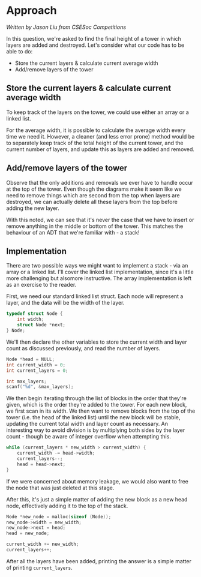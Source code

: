 # Approach

_Written by Jason Liu from CSESoc Competitions_

In this question, we're asked to find the final height of a tower in which layers are added and destroyed. Let's consider what our code has to be able to do:

- Store the current layers & calculate current average width
- Add/remove layers of the tower

## Store the current layers & calculate current average width

To keep track of the layers on the tower, we could use either an array or a linked list. 

For the average width, it is possible to calculate the average width every time we need it. However, a cleaner (and less error prone) method would be to separately keep track of the total height of the current tower, and the current number of layers, and update this as layers are added and removed.

## Add/remove layers of the tower

Observe that the only additions and removals we ever have to handle occur at the top of the tower. Even though the diagrams make it seem like we need to remove things which are second from the top when layers are destroyed, we can actually delete all these layers from the top before adding the new layer.

With this noted, we can see that it's never the case that we have to insert or remove anything in the middle or bottom of the tower. This matches the behaviour of an ADT that we're familiar with - a stack!

## Implementation

There are two possible ways we might want to implement a stack - via an array or a linked list. I'll cover the linked list implementation, since it's a little more challenging but alsomore instructive. The array implementation is left as an exercise to the reader.

First, we need our standard linked list struct. Each node will represent a layer, and the data will be the width of the layer.

```c
typedef struct Node {
    int width;
    struct Node *next;
} Node;
```

We'll then declare the other variables to store the current width and layer count as discussed previously, and read the number of layers.

```c
Node *head = NULL;
int current_width = 0;
int current_layers = 0;

int max_layers;
scanf("%d", &max_layers);
```

We then begin iterating through the list of blocks in the order that they're given, which is the order they're added to the tower. For each new block, we first scan in its width. We then want to remove blocks from the top of the tower (i.e. the head of the linked list) until the new block will be stable, updating the current total width and layer count as necessary. An interesting way to avoid division is by multiplying both sides by the layer count - though be aware of integer overflow when attempting this.

```c
while (current_layers * new_width > current_width) {
    current_width -= head->width;
    current_layers--;
    head = head->next;
}
```

If we were concerned about memory leakage, we would also want to free the node that was just deleted at this stage.

After this, it's just a simple matter of adding the new block as a new head node, effectively adding it to the top of the stack.

```c
Node *new_node = malloc(sizeof (Node));
new_node->width = new_width;
new_node->next = head;
head = new_node;

current_width += new_width;
current_layers++;
```

After all the layers have been added, printing the answer is a simple matter of printing `current_layers`.